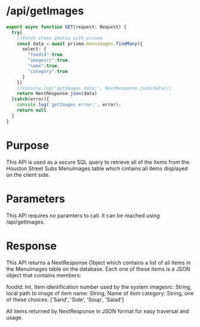
# /api/getImages

```ts filename="route.ts" {3} copy
export async function GET(request: Request) {
  try{
    //fetch items photos with prisma
    const data = await prisma.menuimages.findMany({
      select: {
        "foodid":true, 
        "imagesrc":true, 
        "name":true,
        "category":true
      }
    })
    //console.log('getImages data:', NextResponse.json(data));
    return NextResponse.json(data)
  }catch(error){
    console.log('getImages error:', error);
    return null
  }
}
```
# Purpose
This API is used as a secure SQL query to retrieve all of the items from the Houston Street Subs MenuImages table which cintains all items displayed on the client side.

# Parameters
This API requires no paramters to call. It can be reached using /api/getImages.

# Response
This API returns a NextResponse Object which contains a list of all items in the MenuImages table on the database. Each one of these items is a JSON object that contains members:

foodid: Int, Item identification number used by the system
imagesrc: String, local path to image of item
name: String, Name of item
category: String, one of these choices: ['Sand', 'Side', 'Soup', 'Salad']

All items returned by NextResponse in JSON format for easy traversal and usage.